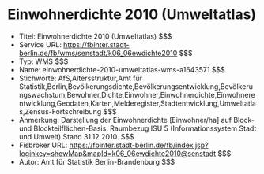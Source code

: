 # Einwohnerdichte 2010 (Umweltatlas)
- Titel: Einwohnerdichte 2010 (Umweltatlas) $$$
- Service URL: https://fbinter.stadt-berlin.de/fb/wms/senstadt/k06_06ewdichte2010 $$$
- Typ: WMS $$$
- Name: einwohnerdichte-2010-umweltatlas-wms-a1643571 $$$
- Stichworte: AfS,Altersstruktur,Amt für Statistik,Berlin,Bevölkerungsdichte,Bevölkerungsentwicklung,Bevölkerungswachstum,Bewohner,Dichte,Einwohner,Einwohnerdichte,Einwohnerentwicklung,Geodaten,Karten,Melderegister,Stadtentwicklung,Umweltatlas,Zensus-Fortschreibung $$$
- Anmerkung: Darstellung der Einwohnerdichte [Einwohner/ha] auf Block- und Blockteilflächen-Basis. Raumbezug ISU 5 (Informationssystem Stadt und Umwelt) Stand 31.12.2010. $$$
- Fisbroker URL: https://fbinter.stadt-berlin.de/fb/index.jsp?loginkey=showMap&mapId=k06_06ewdichte2010@senstadt $$$
- Autor: Amt für Statistik Berlin-Brandenburg $$$
